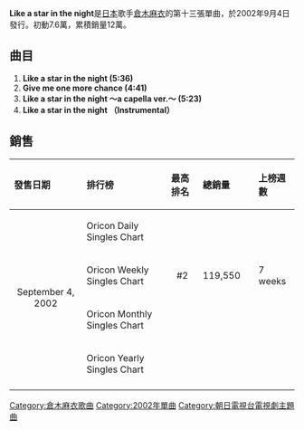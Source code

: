 {{Single infobox
| Name = Like a star in the night
| Artist = [[倉木麻衣|倉木麻衣]]
| Cover = Like_a_star_in_the_night.jpg
| from Album = [[FAIRY_TALE|FAIRY TALE]]
| B-side         = Give me one more chance
| Released = 2002年9月4日
| Format = CD, [[Maxi_Single|Maxi Single]]
| Genre = [[J-Pop|J-Pop]]
| Length = 21分15秒
| Label = [[GIZA_studio|GIZA studio]]
| Writer         = [[倉木麻衣|倉木麻衣]]<br />[[大野愛果|大野愛果]]
| Producer       = [[KANONJI|KANONJI]]
| Chart position = * 週間最高順位2位（[[oricon|oricon]]）
| Last single    = [[Feel_fine!|Feel fine!]]<br />（2002年）
| This single    = '''Like a star in the night'''<br />（2002年）
| Next single    = [[Make_my_day_(倉木麻衣單曲)|Make my day]]<br />（2002年）
}}

'''Like a star in the night'''是[[日本|日本]]歌手[[倉木麻衣|倉木麻衣]]的第十三張單曲，於2002年9月4日發行。初動7.6萬，累積銷量12萬。

== 曲目 ==
#'''Like a star in the night (5:36) '''
#'''Give me one more chance (4:41) ''' 
#'''Like a star in the night 〜a capella ver.〜 (5:23)'''
#'''Like a star in the night （Instrumental）'''

== 銷售 ==

{| class="wikitable" width="600px"
|- bgcolor="#CCCCCC"
!align="left"|發售日期
!align="left"|排行榜
!align="left"|最高排名
!align="left"|總銷量
!align="left"|上榜週數
|-
|align="center" rowspan="4"|September 4, 2002
|align="left"|Oricon Daily Singles Chart
|align="center"|
|align="left"|
|align="left"|
|-
|align="left"|Oricon Weekly Singles Chart
|align="center"|#2
|align="left"| 119,550　
|align="left"| 7 weeks
|-
|align="left"|Oricon Monthly Singles Chart
|align="center"|
|align="left"|
|align="left"|
|-
|align="left"|Oricon Yearly Singles Chart
|align="center"| 
|align="left"|　
|align="left"|
|-
|}

{{Kuraki Mai}}

[[Category:倉木麻衣歌曲|Category:倉木麻衣歌曲]]
[[Category:2002年單曲|Category:2002年單曲]]
[[Category:朝日電視台電視劇主題曲|Category:朝日電視台電視劇主題曲]]